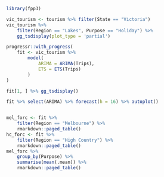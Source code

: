 ```r
library(fpp3)
```
```r
vic_tourism <- tourism %>% filter(State == "Victoria")
vic_tourism %>%
    filter(Region == "Lakes", Purpose == "Holiday") %>%
    gg_tsdisplay(plot_type = 'partial')
```

```r
progressr::with_progress(
    fit <- vic_tourism %>%
        model(
            ARIMA = ARIMA(Trips), 
            ETS = ETS(Trips)
        )
)
```
```r
fit[1, ] %>% gg_tsdisplay()

fit %>% select(ARIMA) %>% forecast(h = 16) %>% autoplot()


mel_forc <- fit %>%
    filter(Region == "Melbourne") %>%
    rmarkdown::paged_table()
hc_forc <- fit %>%
    filter(Region == "High Country") %>%
    rmarkdown::paged_table()
mel_forc %>%
    group_by(Purpose) %>%
    summarise(mean(.mean)) %>%
    rmarkdown::paged_table()
```